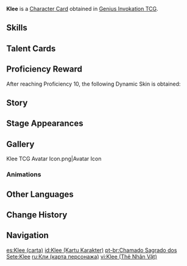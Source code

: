 {{About|the [[Character Card]]|the [[Playable Character]]|Klee}}
{{Genius Invokation TCG Infobox
|title       = Klee
|id          = 001306
|image       = Klee Character Card.png
|type        = Character Card
|health      = 10
|element     = Pyro
|faction     = Mondstadt
|weapon      = Catalyst
|description = 
|source1     = Achieve victory in [[Genius Invokation TCG/Stage/Klee/Friendly Fracas|Friendly Fracas (Klee)]]
|features    = Klee;Dodoco Tales
}}
'''Klee''' is a [[Character Card]] obtained in [[Genius Invokation TCG]].

==Skills==
{{Genius Invokation TCG Skills Table}}

==Talent Cards==
{{Genius Invokation TCG Talent Cards Table}}

==Proficiency Reward==
After reaching Proficiency 10, the following Dynamic Skin is obtained:<br>{{TCG Card|Pounding Surprise|1|golden=1|caption=1}}

==Story==
{{Description|Every card you draw may bring an "explosive surprise."|title="Fleeing Sunlight" Klee}}

==Stage Appearances==
{{Genius Invokation TCG Stage Appearances}}

==Gallery==
<gallery>
Klee TCG Avatar Icon.png|Avatar Icon
</gallery>

===Animations===
{{Preview
|size     = 200px
|file1    = Klee Dynamic Skin
|caption  = Dynamic Skin Idle Animation
}}

==Other Languages==
{{Other Languages|Transclude=Klee}}

==Change History==
{{Change History|3.4}}

==Navigation==
{{Genius Invokation TCG Navbox|Character Card Obtainable}}

[[es:Klee (carta)]]
[[id:Klee (Kartu Karakter)]]
[[pt-br:Chamado Sagrado dos Sete:Klee]]
[[ru:Кли (карта персонажа)]]
[[vi:Klee (Thẻ Nhân Vật)]]